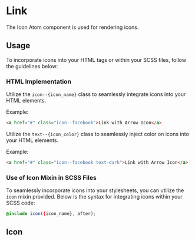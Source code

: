 
<Meta of={IconStories} />

# **Link**

The Icon Atom component is used for rendering icons.

## **Usage**

To incorporate icons into your HTML tags or within your SCSS files, follow the guidelines below:

### HTML Implementation

Utilize the `icon--{icon_name}` class to seamlessly integrate icons into your HTML elements.

Example:
```html
<a href="#" class="icon--facebook">Link with Arrow Icon</a>
```
Utilize the `text--{icon_color}` class to seamlessly inject color on icons into your HTML elements.

Example:
```html
<a href="#" class="icon--facebook text-dark">Link with Arrow Icon</a>
```

### Use of Icon Mixin in SCSS Files

To seamlessly incorporate icons into your stylesheets, you can utilize the `icon` mixin provided. Below is the syntax for integrating icons within your SCSS code:

```scss
@include icon({icon_name}, after);
```

## **Icon**

<Canvas of={IconStories.icon} />
<Controls of={IconStories.icon} />
